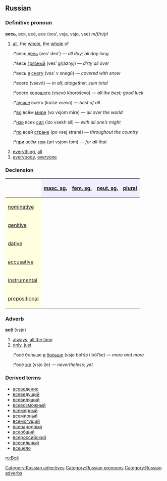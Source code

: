 ==Russian==
[[Category:Russian adjectives]]
[[Category:Russian pronouns]]
[[Category:Russian adverbs]]
===Definitive pronoun===
'''весь''', вся, всё, все (ves’, vsja, vsjo, vse) ''m/f/n/pl''

#[[all]], the [[whole]], the [[whole]] of
#:*весь [[день]] (ves’ den’) — ''all day; all day long''
#:*весь [[грязный]] (ves’ grjáznyj) — ''dirty all over''
#:*весь [[в]] [[снег|снегу]] (ves’ v snegú) — ''covered with snow''
#:*всего (vsevó) — ''in all; altogether; sum total''
#:*всего [[хороший|хорошего]] (vsevó khoróševo) — ''all the best; good luck''
#:*[[лучше]] всего (lúčše vsevó) — ''best of all''
#:*[[в|во]] всём [[мир|мире]] (vo vsjom míre) — ''all over the world''
#:*[[изо]] всех [[сила|сил]] (ízo vsekh sil) — ''with all one’s might''
#:*[[по]] всей [[страна|стране]] (po vsej strané) — ''throughout the country''
#:*[[при]] всём [[тот|том]] (pri vsjom tom) — ''for all that''
#[[everything]], [[all]]
#[[everybody]], [[everyone]]

===Declension===
{| border="1" cellpadding="4" cellspacing="0"
!
! style="background-color: #EFEFFF" align="center"|[[masculine|masc. sg.]]
! style="background-color: #EFEFFF" align="center"|[[feminine|fem. sg.]]
! style="background-color: #EFEFFF" align="center"|[[neuter|neut. sg.]]
! style="background-color: #EFEFFF" align="center"|[[plural]]
|-
! style="background-color: #FFFFE0" align="left"|[[nominative case|nominative]]
| align="center"|{{Unicode|весь}}
| align="center"|{{Unicode|вся}}
| align="center"|{{Unicode|всё}}
| align="center"|{{Unicode|все}}
|-
! style="background-color: #FFFFE0" align="left"|[[genitive case|genitive]]
| align="center"|{{Unicode|всего́}}
| align="center"|{{Unicode|всей}}
| align="center"|{{Unicode|всего́}}
| align="center"|{{Unicode|всех}}
|-
! style="background-color: #FFFFE0" align="left"|[[dative case|dative]]
| align="center"|{{Unicode|всему́}}
| align="center"|{{Unicode|всей}}
| align="center"|{{Unicode|всему́}}
| align="center"|{{Unicode|всем}}
|-
! style="background-color: #FFFFE0" align="left"|[[accusative case|accusative]]
| align="center"|{{Unicode|весь, всего́}}
| align="center"|{{Unicode|всю}}
| align="center"|{{Unicode|всё}}
| align="center"|{{Unicode|все, всех}}
|-
! style="background-color: #FFFFE0" align="left"|[[instrumental case|instrumental]]
| align="center"|{{Unicode|всем}}
| align="center"|{{Unicode|всей, все́ю}}
| align="center"|{{Unicode|всем}}
| align="center"|{{Unicode|все́ми}}
|-
! style="background-color: #FFFFE0" align="left"|[[prepositional case|prepositional]]
| align="center"|{{Unicode|обо всём}}
| align="center"|{{Unicode|обо всей}}
| align="center"|{{Unicode|обо всём}}
| align="center"|{{Unicode|обо всех}}
|}

===Adverb===
'''всё''' (vsjo)

#[[always]], [[all the time]]
#[[only]], [[just]]
#:*всё больше [[и]] [[больше]] (vsjo ból’še i ból’še) — ''more and more''
#:*всё [[же]] (vsjo že) — ''nevertheless; yet''

===Derived terms===
*[[всеведение]]
*[[всеведущий]]
*[[всевидящий]]
*[[всевозможный]]
*[[всемерный]]
*[[всемирный]]
*[[всемогущий]]
*[[всенародный]]
*[[всеобщий]]
*[[всероссийский]]
*[[всесильный]]
*[[всецело]]

[[ru:Всё]]